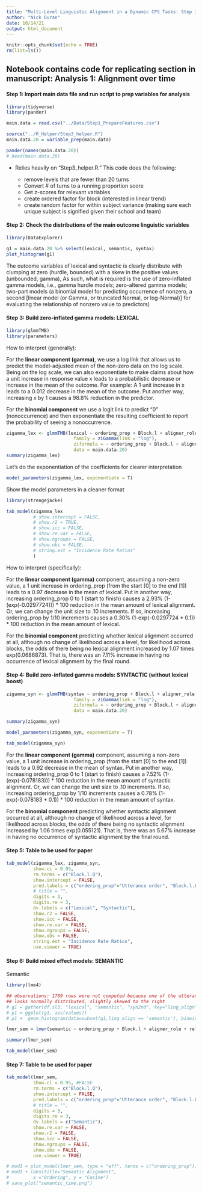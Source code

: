 ```yaml
---
title: "Multi-Level Linguistic Alignment in a Dynamic CPS Tasks: Step 3 Model 1"
author: "Nick Duran"
date: 10/14/21
output: html_document
---
```


```r
knitr::opts_chunk$set(echo = TRUE)
rm(list=ls())
```

## Notebook contains code for replicating section in manuscript: Analysis 1: Alignment over time

#### Step 1: Import main data file and run script to prep variables for analysis

```r
library(tidyverse)
library(pander)
```

```r
main.data = read.csv("../Data/Step1_PrepareFeatures.csv")

source("../R_Helper/Step3_helper.R")
main.data.20 = variable_prep(main.data)

pander(names(main.data.20))
# head(main.data.20)
```

* Relies heavily on "Step3_helper.R." This code does the following:

  * remove levels that are fewer than 20 turns
  * Convert # of turns to a running proportion score 
  * Get z-scores for relevant variables
  * create ordered factor for block (interested in linear trend)
  * create random factor for within subject variance (making sure each unique subject is signified given their school and team)

#### Step 2: Check the distributions of the main outcome linguistic variables

```r
library(DataExplorer)

g1 = main.data.20 %>% select(lexical, semantic, syntax)
plot_histogram(g1)
```

The outcome variables of lexical and syntactic is clearly distribute with clumping at zero (hurdle, bounded) with a skew in the positive values (unbounded, gamma), As such, what is required is the use of zero-inflated gamma models, i.e., gamma hurdle models; zero-altered gamma models; two-part models (a binomial model for predicting occurrence of nonzero, a second [linear model (or Gamma, or truncated Normal, or log-Normal)] for evaluating the relationship of nonzero value to predictors)

#### Step 3: Build zero-inflated gamma models: LEXICAL

```r
library(glmmTMB)
library(parameters) 
```

How to interpret (generally): 

For the **linear component (gamma)**, we use a log link that allows us to predict the model-adjusted mean of the non-zero data on the log scale. Being on the log scale, we can also exponentiate to make claims about how a unit increase in response value x leads to a probabilistic decrease or increase in the mean of the outcome. For example: A 1 unit increase in x leads to a 0.012 decrease in the mean of the outcome. Put another way, increasing x by 1 causes a 98.8% reduction in the predictor. 

For the **binomial component** we use a logit link to predict "0" (nonoccurrence) and then exponentiate the resulting coefficient to report the probability of seeing a nonoccurrence. 


```r
zigamma_lex <- glmmTMB(lexical ~ ordering_prop + Block.l + aligner_role + relative_start_timeZ + level_durationZ + utterlen_alignerZ + Concept + (1|subject_id),
                         family = ziGamma(link = "log"),
                         ziformula = ~ ordering_prop + Block.l + aligner_role + relative_start_timeZ + level_durationZ + utterlen_alignerZ + Concept + (1|subject_id), 
                         data = main.data.20)
summary(zigamma_lex)
```

Let's do the exponentiation of the coefficients for clearer interpretation

```r
model_parameters(zigamma_lex, exponentiate = T)
```

Show the model parameters in a cleaner format

```r
library(strengejacke)
```

```r
tab_model(zigamma_lex
          # show.intercept = FALSE,
          # show.r2 = TRUE,
          # show.icc = FALSE,
          # show.re.var = FALSE,
          # show.ngroups = FALSE,
          # show.obs = FALSE,
          # string.est = "Incidence Rate Ratios"
          )
```

How to interpret (specifically): 

<!-- For interpreting the intercept, the mean value (model adjusted on log-scale) of lexical is 0.26 -->

For the **linear component (gamma)** component, assuming a non-zero value, a 1 unit increase in ordering_prop (from the start [0] to the end [1]) leads to a 0.97 decrease in the mean of lexical. Put in another way, increasing ordering_prop 0 to 1 (start to finish) causes a 2.93% (1-(exp(-0.0297724))) * 100 reduction in the mean amount of lexical alignment. Or, we can change the unit size to .10 increments. If so, increasing ordering_prop by 1/10 increments causes a 0.30% (1-exp(-0.0297724 * 0.1)) * 100 reduction in the mean amount of lexical.

For the **binomial component** predicting whether lexical alignment occurred at all, although no change of likelihood across a level, for likelihood across blocks, the odds of there being no lexical alignment increased by 1.07 times exp(0.0686873). That is, there was an 7.11% increase in having no occurrence of lexical alignment by the final round.

#### Step 4: Build zero-inflated gamma models: SYNTACTIC (without lexical boost)

```r
zigamma_syn <- glmmTMB(syntax ~ ordering_prop + Block.l + aligner_role + relative_start_timeZ + level_durationZ + utterlen_alignerZ + Concept + (1|subject_id),
                         family = ziGamma(link = "log"), 
                         ziformula = ~ ordering_prop + Block.l + aligner_role + relative_start_timeZ + level_durationZ + utterlen_alignerZ + Concept + (1|subject_id), 
                         data = main.data.20)

summary(zigamma_syn)
```

```r
model_parameters(zigamma_syn, exponentiate = T)
```

```r
tab_model(zigamma_syn)
```

<!-- For interpreting the intercept, the mean value (model adjusted on log-scale) of syntax is 0.11 -->

For the **linear component (gamma)** component, assuming a non-zero value, a 1 unit increase in ordering_prop (from the start [0] to the end [1]) leads to a 0.92 decrease in the mean of syntax. Put in another way, increasing ordering_prop 0 to 1 (start to finish) causes a 7.52% (1-(exp(-0.078183))) * 100 reduction in the mean amount of syntactic alignment. Or, we can change the unit size to .10 increments. If so, increasing ordering_prop by 1/10 increments causes a 0.78% (1-exp(-0.078183 * 0.1)) * 100 reduction in the mean amount of syntax.

For the **binomial component** predicting whether syntactic alignment occurred at all, although no change of likelihood across a level, for likelihood across blocks, the odds of there being no syntactic alignment increased by 1.06 times exp(0.055121). That is, there was an 5.67% increase in having no occurrence of syntactic alignment by the final round.

#### Step 5: Table to be used for paper

```r
tab_model(zigamma_lex, zigamma_syn,
          show.ci = 0.95,
          rm.terms = c("Block.l.Q"),
          show.intercept = FALSE,
          pred.labels = c("ordering_prop"="Utterance order", "Block.l.L"="Block (linear trend)", "BlockExpBlock2"="Block 2 (vs Warmup)", "aligner_rolecontroller"="Role [controller]", "relative_start_timeZ"="Level start time", "level_durationZ"="Level duration", "utterlen_alignerZ"="Utterance length", "ConceptPoT" = "Concept [PoT]", "Revisited_birevisit" = "Revisit [yes]", "XQ_know"="Familiarity [yes]", "femdomin"="Majority Female [yes]"),
          # title = "",
          digits = 3,
          digits.re = 3,
          dv.labels = c("Lexical", "Syntactic"),
          show.r2 = FALSE,
          show.icc = FALSE,
          show.re.var = FALSE,
          show.ngroups = FALSE,
          show.obs = FALSE, 
          string.est = "Incidence Rate Ratios",
          use.viewer = TRUE)
```

#### Step 6: Build mixed effect models: SEMANTIC

Semantic

```r

library(lme4)

## observations: 1709 rows were not computed because one of the utterances contained words not in the semantic space
## looks normally distributed, slightly skewed to the right
# g1 = gather(df.sl3, "lexical", "semantic", "syn2nd", key="ling_align", value="values")
# p1 = ggplot(g1, aes(values))
# p1 +  geom_histogram(data=subset(g1,ling_align == 'semantic'), binwidth = 0.05)

lmer_sem = lmer(semantic ~ ordering_prop + Block.l + aligner_role + relative_start_timeZ + level_durationZ + utterlen_alignerZ + Concept + (1|subject_id), main.data.20); 

summary(lmer_sem)

```

```r
tab_model(lmer_sem)
```

#### Step 7: Table to be used for paper

```r
tab_model(lmer_sem,
          show.ci = 0.95, #FALSE
          rm.terms = c("Block.l.Q"),
          show.intercept = FALSE,
          pred.labels = c("ordering_prop"="Utterance order", "Block.l.L"="Block (linear trend)", "BlockExpBlock2"="Block 2 (vs Warmup)", "aligner_rolecontroller"="Role [controller]", "relative_start_timeZ"="Level start time", "level_durationZ"="Level duration", "utterlen_alignerZ"="Utterance length", "ConceptPoT" = "Concept [PoT]", "Revisited_birevisit" = "Revisit [yes]", "XQ_know"="Familiarity [yes]", "femdomin"="Majority Female [yes]"),
          # title = "",
          digits = 3,
          digits.re = 3,
          dv.labels = c("Semantic"),
          show.re.var = FALSE,
          show.r2 = FALSE,
          show.icc = FALSE,
          show.ngroups = FALSE,
          show.obs = FALSE, 
          use.viewer = TRUE)

```


```r
# mod1 = plot_model(lmer_sem, type = "eff", terms = c("ordering_prop"))
# mod1 + labs(title="Semantic Alignment",
#         x ="Ordering", y = "Cosine")
# save_plot("semantic_time.png")

```












